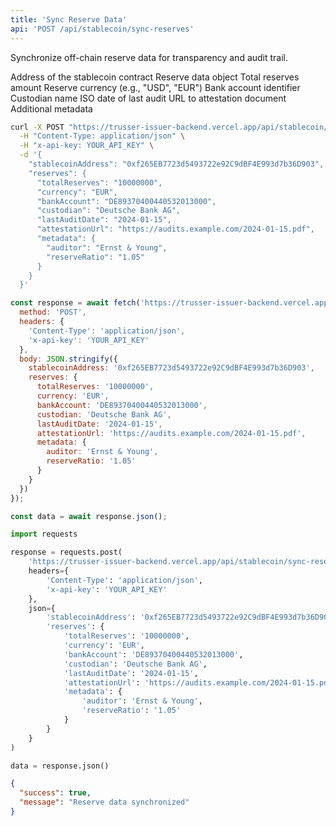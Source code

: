 ```yaml
---
title: 'Sync Reserve Data'
api: 'POST /api/stablecoin/sync-reserves'
---
```


Synchronize off-chain reserve data for transparency and audit trail.

<ParamField body="stablecoinAddress" type="string" required>
  Address of the stablecoin contract
</ParamField>

<ParamField body="reserves" type="object" required>
  Reserve data object
  <Expandable title="reserves object">
    <ParamField body="totalReserves" type="string">
      Total reserves amount
    </ParamField>
    <ParamField body="currency" type="string">
      Reserve currency (e.g., "USD", "EUR")
    </ParamField>
    <ParamField body="bankAccount" type="string">
      Bank account identifier
    </ParamField>
    <ParamField body="custodian" type="string">
      Custodian name
    </ParamField>
    <ParamField body="lastAuditDate" type="string">
      ISO date of last audit
    </ParamField>
    <ParamField body="attestationUrl" type="string">
      URL to attestation document
    </ParamField>
    <ParamField body="metadata" type="object">
      Additional metadata
    </ParamField>
  </Expandable>
</ParamField>

<RequestExample>

```bash cURL
curl -X POST "https://trusser-issuer-backend.vercel.app/api/stablecoin/sync-reserves" \
  -H "Content-Type: application/json" \
  -H "x-api-key: YOUR_API_KEY" \
  -d '{
    "stablecoinAddress": "0xf265EB7723d5493722e92C9dBF4E993d7b36D903",
    "reserves": {
      "totalReserves": "10000000",
      "currency": "EUR",
      "bankAccount": "DE89370400440532013000",
      "custodian": "Deutsche Bank AG",
      "lastAuditDate": "2024-01-15",
      "attestationUrl": "https://audits.example.com/2024-01-15.pdf",
      "metadata": {
        "auditor": "Ernst & Young",
        "reserveRatio": "1.05"
      }
    }
  }'
```

```javascript JavaScript
const response = await fetch('https://trusser-issuer-backend.vercel.app/api/stablecoin/sync-reserves', {
  method: 'POST',
  headers: {
    'Content-Type': 'application/json',
    'x-api-key': 'YOUR_API_KEY'
  },
  body: JSON.stringify({
    stablecoinAddress: '0xf265EB7723d5493722e92C9dBF4E993d7b36D903',
    reserves: {
      totalReserves: '10000000',
      currency: 'EUR',
      bankAccount: 'DE89370400440532013000',
      custodian: 'Deutsche Bank AG',
      lastAuditDate: '2024-01-15',
      attestationUrl: 'https://audits.example.com/2024-01-15.pdf',
      metadata: {
        auditor: 'Ernst & Young',
        reserveRatio: '1.05'
      }
    }
  })
});

const data = await response.json();
```

```python Python
import requests

response = requests.post(
    'https://trusser-issuer-backend.vercel.app/api/stablecoin/sync-reserves',
    headers={
        'Content-Type': 'application/json',
        'x-api-key': 'YOUR_API_KEY'
    },
    json={
        'stablecoinAddress': '0xf265EB7723d5493722e92C9dBF4E993d7b36D903',
        'reserves': {
            'totalReserves': '10000000',
            'currency': 'EUR',
            'bankAccount': 'DE89370400440532013000',
            'custodian': 'Deutsche Bank AG',
            'lastAuditDate': '2024-01-15',
            'attestationUrl': 'https://audits.example.com/2024-01-15.pdf',
            'metadata': {
                'auditor': 'Ernst & Young',
                'reserveRatio': '1.05'
            }
        }
    }
)

data = response.json()
```

</RequestExample>

<ResponseExample>

```json Response
{
  "success": true,
  "message": "Reserve data synchronized"
}
```

</ResponseExample>